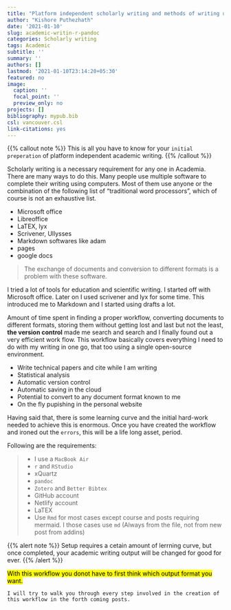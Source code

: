 ```yaml
---
title: "Platform independent scholarly writing and methods of writing using computer"
author: "Kishore Puthezhath"
date: '2021-01-10'
slug: academic-writin-r-pandoc
categories: Scholarly writing
tags: Academic
subtitle: ''
summary: ''
authors: []
lastmod: '2021-01-10T23:14:20+05:30'
featured: no
image:
  caption: ''
  focal_point: ''
  preview_only: no
projects: []
bibliography: mypub.bib
csl: vancouver.csl
link-citations: yes
---
```

{{% callout note %}}
This is all you have to know for your `initial preperation` of platform independent academic writing.
{{% /callout %}}

Scholarly writing is a necessary requirement for any one in Academia. There are many ways to do this. Many people use multiple software to complete their writing using computers. Most of them use anyone or the combination of the following list of “traditional word processors”, which of course is not an exhaustive list.

+ Microsoft office
+ Libreoffice
+ LaTEX, lyx
+ Scrivener, Ullysses
+ Markdown softwares like adam
+ pages
+ google docs

>The exchange of documents and conversion to different formats is a problem with these software.

I tried a lot of tools for education and scientific writing. I started off with Microsoft office. Later on I used scrivener and lyx for some time. This introduced me to Markdown and I started using drafts a lot.

Amount of time spent in finding a proper workflow, converting documents to different formats, storing them without getting lost and last but not the least, **the version control** made me search and search and I finally found out a very efficient work flow. This workflow basically covers everything I need to do with my writing in one go, that too using a single open-source environment.

+ Write technical papers and cite while I am writing
+ Statistical analysis
+ Automatic version control
+ Automatic saving in the cloud
+ Potential to convert to any document format known to me
+ On the fly pupishing in the personal website

Having said that, there is some learning curve and the initial hard-work needed to achieve this is enormous. Once you have created the workflow and ironed out the `errors`, this will be a life long asset, period.

Following are the requirements:

>+ I use a `MacBook Air`
+ `r` and `RStudio`
+ xQuartz
+ `pandoc`
+ `Zotero` and `Better Bibtex`
+ GitHub account
+ Netlify account
+ LaTEX
+ Use `Rmd` for most cases except course and posts requiring mermaid. I those cases use `md` (Always from the file, not from new post from addins)

{{% alert note %}}
Setup requires a  cetain amount of lerrning curve, but once completed, your academic writing output will be changed for good for ever.
{{% /alert %}}


<mark>With this workflow you donot have to first think which output format you want.</mark>

`I will try to walk you through every step involved in the creation of this workflow in the forth coming posts.` 



